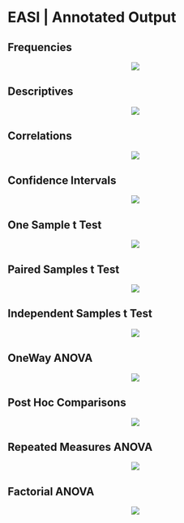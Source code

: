 
# EASI | Annotated Output

## Frequencies

<p align="center"><kbd><img src="frequencies.png"></kbd></p>

## Descriptives

<p align="center"><kbd><img src="descriptives.png"></kbd></p>

## Correlations

<p align="center"><kbd><img src="correlations.png"></kbd></p>

## Confidence Intervals

<p align="center"><kbd><img src="intervals.png"></kbd></p>

## One Sample t Test

<p align="center"><kbd><img src="onesample.png"></kbd></p>

## Paired Samples t Test

<p align="center"><kbd><img src="paired.png"></kbd></p>

## Independent Samples t Test

<p align="center"><kbd><img src="independent.png"></kbd></p>

## OneWay ANOVA

<p align="center"><kbd><img src="oneway.png"></kbd></p>

## Post Hoc Comparisons

<p align="center"><kbd><img src="posthocs.png"></kbd></p>

## Repeated Measures ANOVA

<p align="center"><kbd><img src="repeated.png"></kbd></p>

## Factorial ANOVA

<p align="center"><kbd><img src="factorial.png"></kbd></p>

